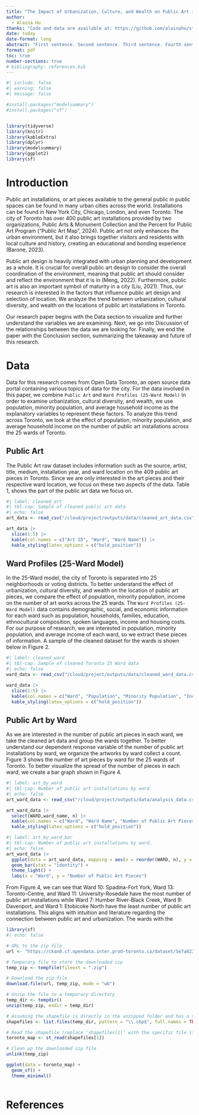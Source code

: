 ```yaml
---
title: "The Impact of Urbanization, Culture, and Wealth on Public Art in Toronto"
author: 
  - Alaina Hu
thanks: "Code and data are available at: https://github.com/alainahu/starter_folder."
date: today
date-format: long
abstract: "First sentence. Second sentence. Third sentence. Fourth sentence."
format: pdf
toc: true
number-sections: true
# bibliography: references.bib
---
```


```r
#| include: false
#| warning: false
#| message: false

#install.packages("modelsummary")
#install.packages("sf")


library(tidyverse)
library(knitr)
library(kableExtra)
library(dplyr)
library(modelsummary)
library(ggplot2)
library(sf)

```


# Introduction

Public art installations, or art pieces available to the general public in public spaces can be found in many urban cities across the world. Installations can be found in
New York City, Chicago, London, and even Toronto. The city of Toronto has over 400 public art installations provided by two organizations, Public Arts & Monument Collection and the Percent for Public Art Program ("Public Art Map", 2024). Public art not only enhances the urban environment, but it also brings together visitors and residents with local culture and history, creating an educational and bonding experience (Barone, 2023). 

Public art design is heavily integrated with urban planning and development as a whole. It is crucial for overall public art design to consider the overall coordination of the environment, meaning that public art should consider and reflect the environment that it is in (Meng, 2022). Furthermore, public art is also an important symbol of maturity in a city (Liu, 2021). Thus, our research is interested in the factors that influence public art design and selection of location. We analyze the trend between urbanization, cultural diversity, and wealth on the locations of public art installations in Toronto. 

Our research paper begins with the Data section to visualize and further understand the variables we are examining. Next, we go into Discussion of the relationships between the data we are looking for. Finally, we end the paper with the Conclusion section, summarizing the takeaway and future of this research. 



# Data

Data for this research comes from Open Data Toronto, an open source data portal containing various topics of data for the city. 
For the data involved in this paper, we combine `Public Art` and `Ward Profiles (25-Ward Model)`
In order to examine urbanization, cultural diversity, and wealth, we use population, minority population, and average household income as the explanatory variables to represent these factors. To analyze this trend across Toronto, we look at the effect of population, minority population, and average household income on the number of public art installations across the 25 wards of Toronto. 

## Public Art
The Public Art raw dataset includes information such as the source, artist, title, medium, installation year, and ward location on the 409 public art pieces
in Toronto. Since we are only interested in the art pieces and their respective
ward location, we focus on these two aspects of the data. Table 1, shows the part of the public art data we focus on.
\vspace{10mm}

```r
#| label: cleaned_art
#| tbl-cap: Sample of cleaned public art data
#| echo: false
art_data <- read_csv("/cloud/project/outputs/data/cleaned_art_data.csv", show_col_types = FALSE)

art_data |>
  slice(1:5) |>
  kable(col.names = c("Art ID", "Ward", "Ward Name")) |>
  kable_styling(latex_options = c("hold_position"))

```

## Ward Profiles (25-Ward Model)

In the 25-Ward model, the city of Toronto is separated into 25 neighborhoods or
voting districts. To better understand the effect of urbanization, cultural diversity, and wealth on the location of public art pieces, we compare the effect
of population, minority population, income on the number of art works across the 
25 wards. The `Ward Profiles (25-Ward Model)` data contains demographic, social, and economic information for each ward such as population, households, families, education, ethnocultural composition, spoken languages, income and housing costs. For our purpose of research, we are interested in population, minority population, and average income of each ward, so we extract these pieces of information. A sample of the cleaned dataset for the wards is shown below in Figure 2. 
\vspace{10mm}

```r
#| label: cleaned_ward
#| tbl-cap: Sample of cleaned Toronto 25 Ward data
#| echo: false
ward_data <- read_csv("/cloud/project/outputs/data/cleaned_ward_data.csv", show_col_types = FALSE)

ward_data |>
  slice(1:5) |>
  kable(col.names = c("Ward", "Population", "Minority Population", "Income")) |>
  kable_styling(latex_options = c("hold_position"))

```

## Public Art by Ward
As we are interested in the number of public art pieces in each ward, we take the cleaned art data and group the wards together. To better understand our dependent response variable of the number of public art installations by ward, we organize the artworks by ward collect a count. Figure 3 shows the number of art pieces by ward for the 25 wards of Toronto. To better visualize the spread of the number of pieces in each ward, we create a bar graph shown in Figure 4. 

\newpage

```r
#| label: art_by_ward
#| tbl-cap: Number of public art installations by ward.
#| echo: false
art_ward_data <- read_csv("/cloud/project/outputs/data/analysis_data.csv", show_col_types = FALSE)

art_ward_data |>
  select(WARD,ward_name, n) |>
  kable(col.names = c("Ward", "Ward Name", "Number of Public Art Pieces")) |>
  kable_styling(latex_options = c("hold_position"))

```

\newpage
```r
#| label: art_by_ward_bar
#| tbl-cap: Number of public art installations by ward.
#| echo: false
art_ward_data |>
  ggplot(data = art_ward_data, mapping = aes(x = reorder(WARD, n), y = n)) +
  geom_bar(stat = "identity") +
  theme_light() +
  labs(x = "Ward", y = "Number of Public Art Pieces")

```
From Figure 4, we can see that Ward 10: Spadina-Fort York, Ward 13: Toronto-Centre, and Ward 11: University-Rosedale have the most number of public art installations while Ward 7: Humber River-Black Creek, Ward 9: Davenport, and Ward 1: Etobicoke North have the least number of public art installations. This aligns with intuition and literature regarding the connection between public art and urbanization. The wards with the 

```r
library(sf)
#| echo: false

# URL to the zip file
url <- "https://ckan0.cf.opendata.inter.prod-toronto.ca/dataset/5e7a8234-f805-43ac-820f-03d7c360b588/resource/35f67d86-cfc8-4483-8d77-50d035b010d9/download/25-ward-model-december-2018-wgs84-latitude-longitude.zip"

# Temporary file to store the downloaded zip
temp_zip <- tempfile(fileext = ".zip")

# Download the zip file
download.file(url, temp_zip, mode = "wb")

# Unzip the file to a temporary directory
temp_dir <- tempdir()
unzip(temp_zip, exdir = temp_dir)

# Assuming the shapefile is directly in the unzipped folder and has a standard .shp extension
shapefiles <- list.files(temp_dir, pattern = "\\.shp$", full.names = TRUE)

# Read the shapefile (replace 'shapefiles[1]' with the specific file if there are multiple shapefiles)
toronto_map <- st_read(shapefiles[1])

# Clean up the downloaded zip file
unlink(temp_zip)

ggplot(data = toronto_map) +
  geom_sf() +
  theme_minimal()



```
<!-- Talk more about it. -->

<!-- And also planes (@fig-planes). (You can change the height and width, but don't worry about doing that until you have finished every other aspect of the paper - Quarto will try to make it look nice and the defaults usually work well once you have enough text.) -->



<!-- Talk way more about it.  -->




<!-- \newpage -->

<!-- \appendix -->

<!-- # Appendix {-} -->


<!-- # Additional data details -->

<!-- # Model details {#sec-model-details} -->

<!-- ## Posterior predictive check -->

<!-- In @fig-ppcheckandposteriorvsprior-1 we implement a posterior predictive check. This shows... -->

<!-- In @fig-ppcheckandposteriorvsprior-2 we compare the posterior with the prior. This shows...  -->

<!-- ```{r} -->
<!-- #| eval: true -->
<!-- #| echo: false -->
<!-- #| message: false -->
<!-- #| warning: false -->
<!-- #| label: fig-ppcheckandposteriorvsprior -->
<!-- #| layout-ncol: 2 -->
<!-- #| fig-cap: "Examining how the model fits, and is affected by, the data" -->
<!-- #| fig-subcap: ["Posterior prediction check", "Comparing the posterior with the prior"] -->

<!-- pp_check(first_model) + -->
<!--   theme_classic() + -->
<!--   theme(legend.position = "bottom") -->

<!-- posterior_vs_prior(first_model) + -->
<!--   theme_minimal() + -->
<!--   scale_color_brewer(palette = "Set1") + -->
<!--   theme(legend.position = "bottom") + -->
<!--   coord_flip() -->
<!-- ``` -->

<!-- ## Diagnostics -->

<!-- @fig-stanareyouokay-1 is a trace plot. It shows... This suggests... -->

<!-- @fig-stanareyouokay-2 is a Rhat plot. It shows... This suggests... -->

<!-- ```{r} -->
<!-- #| echo: false -->
<!-- #| eval: true -->
<!-- #| message: false -->
<!-- #| warning: false -->
<!-- #| label: fig-stanareyouokay -->
<!-- #| fig-cap: "Checking the convergence of the MCMC algorithm" -->
<!-- #| fig-subcap: ["Trace plot", "Rhat plot"] -->
<!-- #| layout-ncol: 2 -->

<!-- plot(first_model, "trace") -->

<!-- plot(first_model, "rhat") -->
<!-- ``` -->



<!-- \newpage -->


# References


